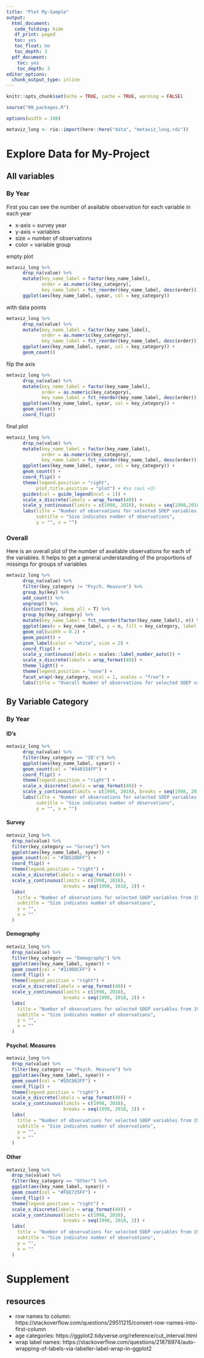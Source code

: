```yaml
---
title: "Plot My-Sample"
output:
  html_document:
   code_folding: hide
   df_print: paged
   toc: yes
   toc_float: no
   toc_depth: 3
  pdf_document:
    toc: yes
    toc_depth: 3
editor_options:
  chunk_output_type: inline
---
```

 
```r
knitr::opts_chunk$set(echo = TRUE, cache = TRUE, warning = FALSE) 

source("00_packages.R")
```

```r
options(width = 100)
```

```r
metaviz_long <- rio::import(here::here("data", "metaviz_long.rds"))
```

# Explore Data for My-Project

## All variables {.tabset}
  
### By Year

First you can see the number of available observation for each variable in each year

- x-axis = survey year
- y-axis = variables
- size = number of observations
- color = variable group

empty plot
```r
metaviz_long %>% 
      drop_na(value) %>% 
      mutate(key_name_label = factor(key_name_label),
             order = as.numeric(key_category),
             key_name_label = fct_reorder(key_name_label, desc(order))) %>% 
      ggplot(aes(key_name_label, syear, col = key_category))
```

with data points
```r
metaviz_long %>% 
      drop_na(value) %>% 
      mutate(key_name_label = factor(key_name_label),
             order = as.numeric(key_category),
             key_name_label = fct_reorder(key_name_label, desc(order))) %>% 
      ggplot(aes(key_name_label, syear, col = key_category)) +
      geom_count() 
```

flip the axis
```r
metaviz_long %>% 
      drop_na(value) %>% 
      mutate(key_name_label = factor(key_name_label),
             order = as.numeric(key_category),
             key_name_label = fct_reorder(key_name_label, desc(order))) %>% 
      ggplot(aes(key_name_label, syear, col = key_category)) +
      geom_count() +
      coord_flip()
```

final plot
```r
metaviz_long %>% 
      drop_na(value) %>% 
      mutate(key_name_label = factor(key_name_label),
             order = as.numeric(key_category),
             key_name_label = fct_reorder(key_name_label, desc(order))) %>% 
      ggplot(aes(key_name_label, syear, col = key_category)) +
      geom_count() +
      coord_flip() +
      theme(legend.position = "right",
           plot.title.position = "plot") + #so cool <3) 
      guides(col = guide_legend(ncol = 1)) +
      scale_x_discrete(labels = wrap_format(40)) +
      scale_y_continuous(limits = c(1998, 2018), breaks = seq(1998,2018,2)) +
      labs(title = "Number of observations for selected SOEP variables from 1998 - 2018",
           subtitle = "Size indicates number of observations",
           y = "", x = "")
```


### Overall

Here is an overall plot of the number of available observations for each of the variables.
It helps to get a general understanding of the proportions of missings for groups of variables

```r
metaviz_long %>% 
      drop_na(value) %>% 
      filter(key_category != "Psych. Measure") %>% 
      group_by(key) %>% 
      add_count() %>% 
      ungroup() %>% 
      distinct(key, .keep_all = T) %>% 
      group_by(key_category) %>% 
      mutate(key_name_label = fct_reorder(factor(key_name_label), n)) %>% 
      ggplot(aes(x = key_name_label, y = n, fill = key_category, label = n)) +
      geom_col(width = 0.2) +
      geom_point() +
      geom_label(color = "white", size = 2) +
      coord_flip() +
      scale_y_continuous(labels = scales::label_number_auto()) +
      scale_x_discrete(labels = wrap_format(40)) +
      theme_light() +
      theme(legend.position = "none") +
      facet_wrap(~key_category, ncol = 1, scales = "free") +
      labs(title = "Overall Number of observations for selected SOEP variables from 1998 - 2018", y = "", x = "") 
```
## By Variable Category {.tabset}

### By Year

#### ID's
```r
metaviz_long %>% 
      drop_na(value) %>% 
      filter(key_category == "ID's") %>%
      ggplot(aes(key_name_label, syear)) +
      geom_count(col = "#440154FF") +
      coord_flip() +
      theme(legend.position = "right") +
      scale_x_discrete(labels = wrap_format(40)) +
      scale_y_continuous(limits = c(1998, 2018), breaks = seq(1998, 2018, 2)) +
      labs(title = "Number of observations for selected SOEP variables from 1998 - 2018",
           subtitle = "Size indicates number of observations",
           y = "", x = "") 
```

#### Survey
```r
metaviz_long %>%
  drop_na(value) %>%
  filter(key_category == "Survey") %>%
  ggplot(aes(key_name_label, syear)) +
  geom_count(col = "#3B528BFF") +
  coord_flip() +
  theme(legend.position = "right") +
  scale_x_discrete(labels = wrap_format(40)) +
  scale_y_continuous(limits = c(1998, 2018),
                     breaks = seq(1998, 2018, 2)) +
  labs(
    title = "Number of observations for selected SOEP variables from 1998 - 2018",
    subtitle = "Size indicates number of observations",
    y = "",
    x = ""
  ) 

```

#### Demography
```r
metaviz_long %>%
  drop_na(value) %>%
  filter(key_category == "Demography") %>%
  ggplot(aes(key_name_label, syear)) +
  geom_count(col = "#21908CFF") +
  coord_flip() +
  theme(legend.position = "right") +
  scale_x_discrete(labels = wrap_format(40)) +
  scale_y_continuous(limits = c(1998, 2018),
                     breaks = seq(1998, 2018, 2)) +
  labs(
    title = "Number of observations for selected SOEP variables from 1998 - 2018",
    subtitle = "Size indicates number of observations",
    y = "",
    x = ""
  )

```

#### Psychol. Measures
```r
metaviz_long %>%
  drop_na(value) %>%
  filter(key_category == "Psych. Measure") %>%
  ggplot(aes(key_name_label, syear)) +
  geom_count(col = "#5DC863FF") +
  coord_flip() +
  theme(legend.position = "right") +
  scale_x_discrete(labels = wrap_format(40)) +
  scale_y_continuous(limits = c(1998, 2018),
                     breaks = seq(1998, 2018, 2)) +
  labs(
    title = "Number of observations for selected SOEP variables from 1998 - 2018",
    subtitle = "Size indicates number of observations",
    y = "",
    x = ""
  ) 

```

#### Other
```r
metaviz_long %>%
  drop_na(value) %>%
  filter(key_category == "Other") %>%
  ggplot(aes(key_name_label, syear)) +
  geom_count(col = "#FDE725FF") +
  coord_flip() +
  theme(legend.position = "right") +
  scale_x_discrete(labels = wrap_format(40)) +
  scale_y_continuous(limits = c(1998, 2018),
                     breaks = seq(1998, 2018, 2)) +
  labs(
    title = "Number of observations for selected SOEP variables from 1998 - 2018",
    subtitle = "Size indicates number of observations",
    y = "",
    x = ""
  ) 

```

# Supplement

## resources
- row names to column: https://stackoverflow.com/questions/29511215/convert-row-names-into-first-column
- age categories: https://ggplot2.tidyverse.org/reference/cut_interval.html
- wrap label names: https://stackoverflow.com/questions/21878974/auto-wrapping-of-labels-via-labeller-label-wrap-in-ggplot2
